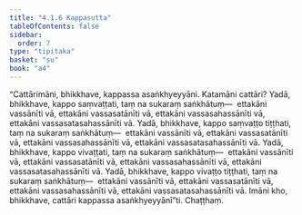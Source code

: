 ```yaml
---
title: "4.1.6 Kappasutta"
tableOfContents: false
sidebar:
  order: 7
type: "tipitaka"
basket: "su"
book: "a4"
---
```



<DynamicBreadcrumb />

<Division number="156" book="a4">

<Paragraph number="917" book="a4">
“Cattārimāni, bhikkhave, kappassa asaṅkhyeyyāni. Katamāni cattāri? Yadā, bhikkhave, kappo saṃvaṭṭati, taṃ na sukaraṃ saṅkhātuṃ—  ettakāni vassānīti vā, ettakāni vassasatānīti vā, ettakāni vassasahassānīti vā, ettakāni vassasatasahassānīti vā.
</Paragraph>

<Paragraph number="918" book="a4">
Yadā, bhikkhave, kappo saṃvaṭṭo tiṭṭhati, taṃ na sukaraṃ saṅkhātuṃ—  ettakāni vassānīti vā, ettakāni vassasatānīti vā, ettakāni vassasahassānīti vā, ettakāni vassasatasahassānīti vā.
</Paragraph>

<Paragraph number="919" book="a4">
Yadā, bhikkhave, kappo vivaṭṭati, taṃ na sukaraṃ saṅkhātuṃ—  ettakāni vassānīti vā, ettakāni vassasatānīti vā, ettakāni vassasahassānīti vā, ettakāni vassasatasahassānīti vā.
</Paragraph>

<Paragraph number="920" book="a4">
Yadā, bhikkhave, kappo vivaṭṭo tiṭṭhati, taṃ na sukaraṃ saṅkhātuṃ—  ettakāni vassānīti vā, ettakāni vassasatānīti vā, ettakāni vassasahassānīti vā, ettakāni vassasatasahassānīti vā. Imāni kho, bhikkhave, cattāri kappassa asaṅkhyeyyānī”ti.

</Paragraph>
</Division>

<Paragraph number="921" type="center" book="a4">
Chaṭṭhaṃ.
</Paragraph>
